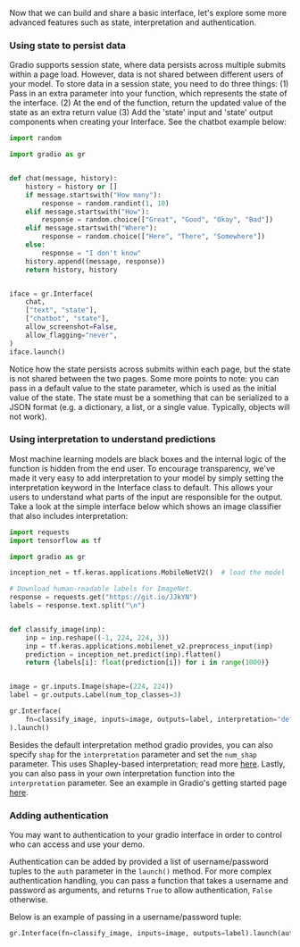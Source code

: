 Now that we can build and share a basic interface, let's explore some more advanced features such as state, interpretation and authentication.



### Using state to persist data

Gradio supports session state, where data persists across multiple submits within a page load. However, data is not shared between different users of your model. To store data in a session state, you need to do three things: (1) Pass in an extra parameter into your function, which represents the state of the interface. (2) At the end of the function, return the updated value of the state as an extra return value (3) Add the 'state' input and 'state' output components when creating your Interface. See the chatbot example below:

```py
import random

import gradio as gr


def chat(message, history):
    history = history or []
    if message.startswith("How many"):
        response = random.randint(1, 10)
    elif message.startswith("How"):
        response = random.choice(["Great", "Good", "Okay", "Bad"])
    elif message.startswith("Where"):
        response = random.choice(["Here", "There", "Somewhere"])
    else:
        response = "I don't know"
    history.append((message, response))
    return history, history


iface = gr.Interface(
    chat,
    ["text", "state"],
    ["chatbot", "state"],
    allow_screenshot=False,
    allow_flagging="never",
)
iface.launch()
```

Notice how the state persists across submits within each page, but the state is not shared between the two pages. Some more points to note: you can pass in a default value to the state parameter, which is used as the initial value of the state. The state must be a something that can be serialized to a JSON format (e.g. a dictionary, a list, or a single value. Typically, objects will not work).


### Using interpretation to understand predictions

Most machine learning models are black boxes and the internal logic of the function is hidden from the end user. To encourage transparency, we've made it very easy to add interpretation to your model by simply setting the interpretation keyword in the Interface class to default. This allows your users to understand what parts of the input are responsible for the output. Take a look at the simple interface below which shows an image classifier that also includes interpretation:

```py
import requests
import tensorflow as tf

import gradio as gr

inception_net = tf.keras.applications.MobileNetV2()  # load the model

# Download human-readable labels for ImageNet.
response = requests.get("https://git.io/JJkYN")
labels = response.text.split("\n")


def classify_image(inp):
    inp = inp.reshape((-1, 224, 224, 3))
    inp = tf.keras.applications.mobilenet_v2.preprocess_input(inp)
    prediction = inception_net.predict(inp).flatten()
    return {labels[i]: float(prediction[i]) for i in range(1000)}


image = gr.inputs.Image(shape=(224, 224))
label = gr.outputs.Label(num_top_classes=3)

gr.Interface(
    fn=classify_image, inputs=image, outputs=label, interpretation="default"
).launch()
```

Besides the default interpretation method gradio provides, you can also specify `shap` for the `interpretation` parameter and set the `num_shap` parameter. This uses Shapley-based interpretation; read more [here](https://christophm.github.io/interpretable-ml-book/shap.html).
Lastly, you can also pass in your own interpretation function into the `interpretation` parameter. See an example in Gradio's getting started page [here](https://gradio.app/getting_started/).


### Adding authentication

You may want to authentication to your gradio interface in order to control who can access and use your demo.

Authentication can be added by provided a list of username/password tuples to the `auth` parameter in the `launch()` method. For more complex authentication handling, you can pass a function that takes a username and password as arguments, and returns `True` to allow authentication, `False` otherwise.

Below is an example of passing in a username/password tuple:

```py
gr.Interface(fn=classify_image, inputs=image, outputs=label).launch(auth=("admin", "pass1234"))
```
